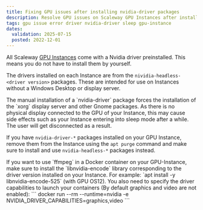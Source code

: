 ```yaml
---
title: Fixing GPU issues after installing nvidia-driver packages
description: Resolve GPU issues on Scaleway GPU Instances after installing Nvidia drivers with our troubleshooting guide.
tags: gpu issue error driver nvidia-driver sleep gpu-instance
dates:
  validation: 2025-07-15
  posted: 2022-12-01
---
```


All Scaleway [GPU Instances](/gpu/quickstart/) come with a Nvidia driver preinstalled. This means you do not have to install them by yourself.

The drivers installed on each Instance are from the `nividia-headless-<driver version>` packages. These are intended for use on Instances without a Windows Desktop or display server.

<Message type="important">
    The manual installation of a `nvidia-driver` package forces the installation of the `xorg` display server and other Gnome packages. As there is no physical display connected to the GPU of your Instance, this may cause side effects such as your Instance entering into sleep mode after a while. The user will get disconnected as a result.
</Message>

If you have `nvidia-driver-*` packages installed on your GPU Instance, remove them from the Instance using the `apt purge` command and make sure to install and use `nvidia-headless-*` packages instead.

<Message type="tip">
  If you want to use `ffmpeg` in a Docker container on your GPU-Instance, make sure to install the `libnvidia-encode` library corresponding to the driver version installed on your Instance.
  For example: `apt install -y libnvidia-encode-525`  (with GPU OS12).
  You also need to specify the driver capabilities to launch your containers (By default graphics and video are not enabled):
  ```
  docker run --rm --runtime=nvidia -e NVIDIA_DRIVER_CAPABILITIES=graphics,video
  ```
</Message>